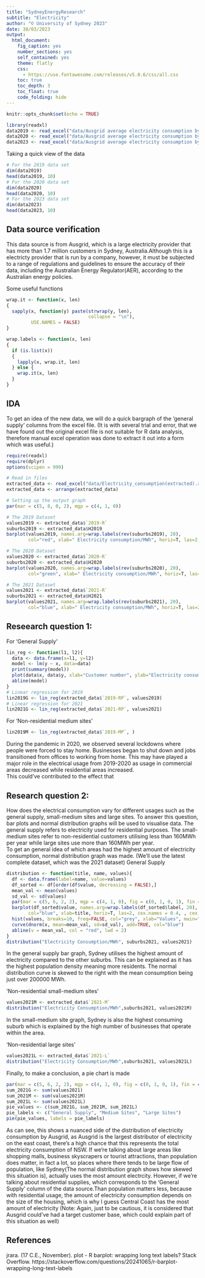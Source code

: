 ```yaml
---
title: "SydneyEnergyResearch"
subtitle: "Electricity"
author: "© University of Sydney 2023"
date: 30/03/2023
output:
  html_document:
    fig_caption: yes
    number_sections: yes
    self_contained: yes
    theme: flatly
    css: 
      - https://use.fontawesome.com/releases/v5.0.6/css/all.css
    toc: true
    toc_depth: 3
    toc_float: true
    code_folding: hide
---
```


```r
knitr::opts_chunk$set(echo = TRUE)
```

```r
library(readxl)
data2019 <- read_excel("data/Ausgrid average electricity consumption by LGA 201819.xlsx", range = "A1:Q40")
data2020 <- read_excel("data/Ausgrid average electricity consumption by LGA 2020.xlsx", range = "A2:Q43")
data2023 <- read_excel("data/Ausgrid average electricity consumption by LGA 202223 excel.xlsx", range = "A2:Q43")
```
Taking a quick view of the data
```r
# For the 2019 data set
dim(data2019)
head(data2019, 10)
# For the 2020 data set
dim(data2020)
head(data2020, 10)
# For the 2023 data set
dim(data2023)
head(data2023, 10)
```
## Data source verification
This data source is from Ausgrid, which is a large electricity provider that has more than 1.7 million customers in Sydney, Australia.Although this is a electricty provider that is run by a company, however, it must be subjected to a range of regulations and guidelines to ensure the accuracy of their data, including the Australian Energy Regulator(AER), according to the Australian energy policies.

Some useful functions
```r
wrap.it <- function(x, len)
{ 
  sapply(x, function(y) paste(strwrap(y, len), 
                              collapse = "\n"), 
         USE.NAMES = FALSE)
}

wrap.labels <- function(x, len)
{
  if (is.list(x))
  {
    lapply(x, wrap.it, len)
  } else {
    wrap.it(x, len)
  }
}
```
## IDA
To get an idea of the new data, we will do a quick bargraph of the 'general supply' columns from the excel file.
(It is with several trial and error, that we have found out the original excel file is not suitable for R data analysis, therefore manual excel operation was done to extract it out into a form which was useful.)
```r
require(readxl)
require(dplyr)
options(scipen = 999)

# Read in files
extracted_data <- read_excel("data/Electricity_consumption(extracted).xlsx")
extracted_data <- arrange(extracted_data)

# Setting up the output graph
par(mar = c(5, 8, 0, 2), mgp = c(4, 1, 0))

# The 2019 Dataset
values2019 <- extracted_data$`2019-R`
suburbs2019 <- extracted_data$H2019
barplot(values2019, names.arg=wrap.labels(rev(suburbs2019), 20), 
        col="red", xlab=" Electricity consumption/MWh", horiz=T, las=2, cex.names = 0.7)

# The 2020 Dataset
values2020 <- extracted_data$`2020-R`
suburbs2020 <- extracted_data$H2020
barplot(values2020, names.arg=wrap.labels(rev(suburbs2020), 20), 
        col="green", xlab=" Electricity consumption/MWh", horiz=T, las=2, cex.names = 0.7)

# The 2021 Dataset
values2021 <- extracted_data$`2021-R`
suburbs2021 <- extracted_data$H2021
barplot(values2021, names.arg=wrap.labels(rev(suburbs2021), 20), 
        col="blue", xlab=" Electricity consumption/MWh", horiz=T, las=2, cex.names = 0.7)
```
## Reseearch question 1:
For 'General Supply'
```r
lin_reg <- function(l1, l2){
  data <- data.frame(x=l1, y=l2)
  model <- lm(y ~ x, data=data)
  print(summary(model))
  plot(data$x, data$y, xlab="Customer number", ylab="Electricity consumption/MWh")
  abline(model)
}
# Linear regression for 2019
lin2019G <- lin_reg(extracted_data$`2019-RP`, values2019)
# Linear regression for 2021
lin2021G <- lin_reg(extracted_data$`2021-RP`, values2021)
```
For 'Non-residential medium sites'
```r
lin2019M <- lin_reg(extracted_data$`2019-MP`, )
```

During the pandemic in 2020, we observed several lockdowns where people were forced to stay home. Businesses began to shut down and jobs transitioned from offices to working from home. This may have played a major role in the electrical usage from 2019-2020 as usage in commercial areas decreased while residential areas increased.  
This could've contributed to the effect that 

## Research question 2:
How does the electrical consumption vary for different usages such as the general supply, small-medium sites and large sites. To answer this question, bar plots and normal distribution graphs will be used to visualise data. The general supply refers to electricity used for residential purposes. The small-medium sites refer to non-residential customers utilising less than 160MWh per year while large sites use more than 160MWh per year.  
To get an general idea of which areas had the highest amount of electricity consumption, normal distribution graph was made.
(We'll use the latest complete dataset, which was the 2021 dataset)
General Supply
```r
distribution <- function(title, name, values){
  df <- data.frame(label=name, value=values)
  df_sorted <- df[order(df$value, decreasing = FALSE),]
  mean_val <- mean(values)
  sd_val <- sd(values)
  par(mar = c(5, 6, 2, 2), mgp = c(4, 1, 0), fig = c(0, 1, 0, 1), fin = c(6, 4))
  barplot(df_sorted$value, names.arg=wrap.labels(df_sorted$label, 20), 
        col="blue", xlab=title, horiz=T, las=2, cex.names = 0.4, , cex.lab=0.7, cex.axis=0.7)
  hist(values, breaks=10, freq=FALSE, col="grey", xlab="Values", main="Normal Distribution")
  curve(dnorm(x, mean=mean_val, sd=sd_val), add=TRUE, col="blue")
  abline(v = mean_val, col = "red", lwd = 2)
}
distribution("Electricity Consumption/MWh", suburbs2021, values2021)
```
In the general supply bar graph, Sydney utilises the highest amount of electricity compared to the other suburbs. This can be explained as it has the highest population density meaning more residents. The normal distribution curve is skewed to the right with the mean consumption being just over 200000 MWh.  

'Non-residential small-medium sites'
```r
values2021M <- extracted_data$`2021-M`
distribution("Electricity Consumption/MWh",suburbs2021, values2021M)
```
In the small-medium site graph, Sydney is also the highest consuming suburb which is explained by the high number of businesses that operate within the area.  

'Non-residential large sites'
```r
values2021L <- extracted_data$`2021-L`
distribution("Electricity Consumption/MWh",suburbs2021, values2021L)
```
Finally, to make a conclusion, a pie chart is made
```r
par(mar = c(5, 6, 2, 2), mgp = c(4, 1, 0), fig = c(0, 1, 0, 1), fin = c(6, 4))
sum_2021G <- sum(values2021)
sum_2021M <- sum(values2021M)
sum_2021L <- sum(values2021L)
pie_values <- c(sum_2021G, sum_2021M, sum_2021L)
pie_labels <- c("General Supply", "Medium Sites", "Large Sites")
pie(pie_values, labels = pie_labels)
```
As can see, this shows a nuanced side of the distribution of electricity consumption by Ausgrid, as Ausgrid is the largest distributor of electricity on the east coast, there's a high chance that this represents the total electricity consumption of NSW.
If we're talking about large areas like shopping malls, business skyscrapers or tourist attractions, than population does matter, in fact a lot, so places where there tends to be large flow of population, like Sydney(The normal distribution graph shows how skewed this situation is), actually uses the most amount electrcity.
However, if we're talking about residential supplies, which corresponds to the 'General Supply' column of the data source.Than population matters less, because with residential usage, the amount of electricity consumption depends on the size of the housing, which is why I guess Central Coast has the most amount of electricity
(Note: Again, just to be cautious, it is considered that Ausgrid could've had a target customer base, which could explain part of this situation as well)

## References
jrara. (17 C.E., November). plot - R barplot: wrapping long text labels? Stack Overflow. https://stackoverflow.com/questions/20241065/r-barplot-wrapping-long-text-labels

